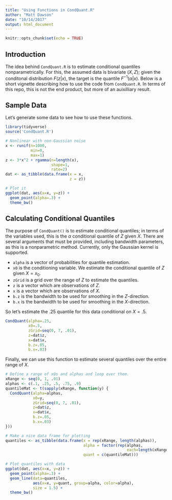 ```yaml
---
title: "Using Functions in CondQuant.R"
author: "Matt Dawson"
date: "10/14/2017"
output: html_document
---
```


```r
knitr::opts_chunk$set(echo = TRUE)
```

## Introduction

The idea behind `CondQuant.R` is to estimate conditional quantiles nonparametrically. For this, the assumed data is bivariate $(X, Z)$; given the conditonal distribution $F(z|x)$, the target is the quantile $F^{-1}(\alpha|x)$. Below is a short vignette describing how to use the code from `CondQuant.R`. In terms of this repo, this is not the end product, but more of an auixilliary result.

## Sample Data

Let's generate some data to see how to use these functions.
```r
library(tidyverse)
source('CondQuant.R')

# Nonlinear with non-Gaussian noise
x <- runif(n=1000,
           min=0,
           max=1)
z <- 3*x^2 + rgamma(n=length(x),
                    shape=1,
                    rate=2)
dat <- as_tibble(data.frame(x = x,
                            z = z))

# Plot it
ggplot(dat, aes(x=x, y=z)) +
  geom_point(alpha=.3) +
  theme_bw()
```

## Calculating Conditional Quantiles

The purpose of `CondQuant()` is to estimate conditional quantiles; in terms of the variables used, this is the $\alpha$ conditional quantile of $Z$ given $X$. There are several arguments that must be provided, including bandwidth parameters, as this is a nonparametric method. Currently, only the Gaussian kernel is supported.

+ `alpha` is a vector of probabilities for quantile estimation.
+ `x0` is the conditioning variable. We estimate the conditional quantile of $Z$ given $X=x_0$.
+ `zGrid` is a grid over the range of $Z$ to estimate the quantiles.
+ `z` is a vector which are observations of $Z$.
+ `x` is a vector which are observations of $X$.
+ `b.z` is the bandwidth to be used for smoothing in the $Z$-direction.
+ `b.x` is the bandwidth to be used for smoothing in the $X$-direction.

So let's estimate the $.25$ quantile for this data conditional on $X = .5$. 
```r
CondQuant(alpha=.25,
          x0=.5,
          zGrid=seq(0, 7, .01),
          z=dat$z,
          x=dat$x,
          b.z=.05,
          b.x=.03)
```

Finally, we can use this function to estimate several quantiles over the entire range of $X$.
```r
# Define a range of x0s and alphas and loop over them.
xRange <- seq(0, 1, .01)
alphas <- c(.1, .25, .5, .75, .9)
quantileMat <- t(sapply(xRange, function(y) {
  CondQuant(alpha=alphas,
            x0=y,
            zGrid=seq(0, 7, .01),
            z=dat$z,
            x=dat$x,
            b.z=.05,
            b.x=.03)
}))

# Make a nice data frame for plotting
quantiles <- as_tibble(data.frame(x = rep(xRange, length(alphas)),
                                  alpha = factor(rep(alphas,
                                                     each=length(xRange))),
                                  quant = c(quantileMat)))

# Plot quantiles with data
ggplot(dat, aes(x=x, y=z)) +
  geom_point(alpha=.3) +
  geom_line(data=quantiles,
            aes(x=x, y=quant, group=alpha, color=alpha),
            size = 1.5) +
  theme_bw()
```


